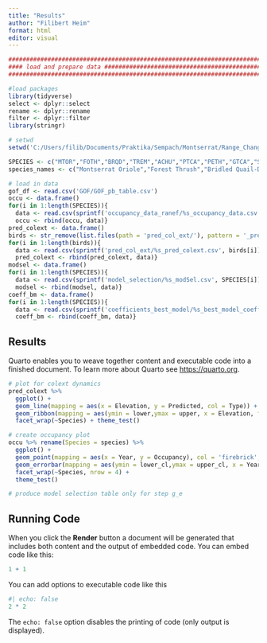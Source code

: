 ```yaml
---
title: "Results"
author: "Filibert Heim"
format: html
editor: visual
---
```


```r

##################################################################################
#### load and prepare data #######################################################
##################################################################################

#load packages 
library(tidyverse)
select <- dplyr::select
rename <- dplyr::rename
filter <- dplyr::filter
library(stringr)

# setwd
setwd('C:/Users/filib/Documents/Praktika/Sempach/Montserrat/Range_Changes_Montserrat/output/data')

SPECIES <- c("MTOR","FOTH","BRQD","TREM","ACHU","PTCA","PETH","GTCA","SBTH","SNPI", "CAEL","BANA")
species_names <- c("Montserrat Oriole","Forest Thrush","Bridled Quail-Dove","Brown Trembler","Antillean Crested Hummingbird","Purple-Throated Carib","Pearly-Eyed Thrasher","Green-Throated Carib","Scaly-Breasted Thrasher","Scaly-Naped Pigeon", "Caribbean Eleania","Banaquit")

# load in data 
gof_df <- read.csv('GOF/GOF_pb_table.csv')
occu <- data.frame()
for(i in 1:length(SPECIES)){
  data <- read.csv(sprintf('occupancy_data_ranef/%s_occupancy_data.csv', SPECIES[i])) %>% mutate(species = SPECIES[i])
  occu <- rbind(occu, data)}
pred_colext <- data.frame()
birds <- str_remove(list.files(path = 'pred_col_ext/'), pattern = '_pred_colext.csv')
for(i in 1:length(birds)){
  data <- read.csv(sprintf('pred_col_ext/%s_pred_colext.csv', birds[i])) 
  pred_colext <- rbind(pred_colext, data)}
modsel <- data.frame()
for(i in 1:length(SPECIES)){
  data <- read.csv(sprintf('model_selection/%s_modSel.csv', SPECIES[i])) 
  modsel <- rbind(modsel, data)}
coeff_bm <- data.frame()
for(i in 1:length(SPECIES)){
  data <- read.csv(sprintf('coefficients_best_model/%s_best_model_coefficients.csv', SPECIES[i])) 
  coeff_bm <- rbind(coeff_bm, data)}
```

## Results 

Quarto enables you to weave together content and executable code into a finished document. To learn more about Quarto see <https://quarto.org>.

```r
# plot for colext dynamics 
pred_colext %>% 
  ggplot() +
  geom_line(mapping = aes(x = Elevation, y = Predicted, col = Type)) + 
  geom_ribbon(mapping = aes(ymin = lower,ymax = upper, x = Elevation, fill = Type), alpha = 0.2) + 
  facet_wrap(~Species) + theme_test()
```

```r
# create occupancy plot 
occu %>% rename(Species = species) %>% 
  ggplot() +
  geom_point(mapping = aes(x = Year, y = Occupancy), col = 'firebrick', ) +
  geom_errorbar(mapping = aes(ymin = lower_cl,ymax = upper_cl, x = Year)) +
  facet_wrap(~Species, nrow = 4) +
  theme_test()
```

```r
# produce model selection table only for step g_e

```

## Running Code

When you click the **Render** button a document will be generated that includes both content and the output of embedded code. You can embed code like this:

```r
1 + 1
```

You can add options to executable code like this

```r
#| echo: false
2 * 2
```

The `echo: false` option disables the printing of code (only output is displayed).
